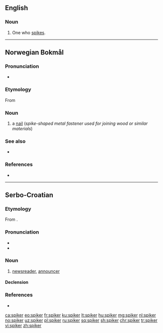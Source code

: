 {{also|Spiker}}

==English==

===Noun===
{{en-noun}}

# {{lb|en|volleyball}} One who [[spike]]s.

----

==Norwegian Bokmål==
{{wikipedia|lang=no}}

===Pronunciation===
* {{audio|No-spiker.ogg|Audio|lang=nb}}

===Etymology===
From {{etyl|gml|nb}} {{m|gml|spiker}}

===Noun===
{{head|nb|noun|g=m|definite singular|spikeren|indefinite plural|spiker|or|spikere|or|spikre|or|spikrer|definite plural|spikerne|or|spikrene}}

# a [[nail]] (''spike-shaped metal fastener used for joining wood or similar materials'')

===See also===
* {{l-nn|spikar}}

===References===
* {{R:The Bokmål Dictionary}}

----

==Serbo-Croatian==

===Etymology===
From {{etyl|en|sh}} {{m|en|speaker}}.

===Pronunciation===
* {{IPA|/spîker/|lang=sh}}
* {{hyphenation|spi|ker|lang=sh}}

===Noun===
{{sh-noun|g=m|head=spȉker}}

# [[newsreader]], [[announcer]]

====Declension====
{{sh-decl-noun
|spiker|spikeri
|spikera|spikera
|spikeru|spikerima
|spikera|spikere
|spikeru|spikeri
|spikeru|spikerima
|spikerom|spikerima
}}

===References===
* {{R:sh:HJP|d1xlWRk}}

[[ca:spiker]]
[[eo:spiker]]
[[fr:spiker]]
[[ku:spiker]]
[[lt:spiker]]
[[hu:spiker]]
[[mg:spiker]]
[[nl:spiker]]
[[no:spiker]]
[[uz:spiker]]
[[pl:spiker]]
[[ru:spiker]]
[[sq:spiker]]
[[sh:spiker]]
[[chr:spiker]]
[[tr:spiker]]
[[vi:spiker]]
[[zh:spiker]]